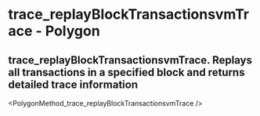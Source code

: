 # trace_replayBlockTransactionsvmTrace  - Polygon

## trace_replayBlockTransactionsvmTrace. Replays all transactions in a specified block and returns detailed trace information


<PolygonMethod_trace_replayBlockTransactionsvmTrace />
